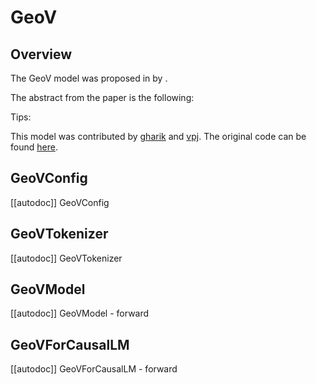 <!--Copyright 2023 The Better Planet Investments, labml.ai and The HuggingFace Team. All rights reserved.

Licensed under the Apache License, Version 2.0 (the "License"); you may not use this file except in compliance with
the License. You may obtain a copy of the License at

http://www.apache.org/licenses/LICENSE-2.0

Unless required by applicable law or agreed to in writing, software distributed under the License is distributed on
an "AS IS" BASIS, WITHOUT WARRANTIES OR CONDITIONS OF ANY KIND, either express or implied. See the License for the
specific language governing permissions and limitations under the License.
-->

# GeoV

## Overview

The GeoV model was proposed in [<INSERT PAPER NAME HERE>](<INSERT PAPER LINK HERE>) by <INSERT AUTHORS HERE>.
<INSERT SHORT SUMMARY HERE>

The abstract from the paper is the following:

*<INSERT PAPER ABSTRACT HERE>*

Tips:

<INSERT TIPS ABOUT MODEL HERE>

This model was contributed by [gharik](https://huggingface.co/gharik) and [vpj](https://huggingface.co/vpj).
The original code can be found [here](<INSERT LINK TO GITHUB REPO HERE>).


## GeoVConfig

[[autodoc]] GeoVConfig

## GeoVTokenizer

[[autodoc]] GeoVTokenizer

## GeoVModel

[[autodoc]] GeoVModel
    - forward

## GeoVForCausalLM

[[autodoc]] GeoVForCausalLM
    - forward
